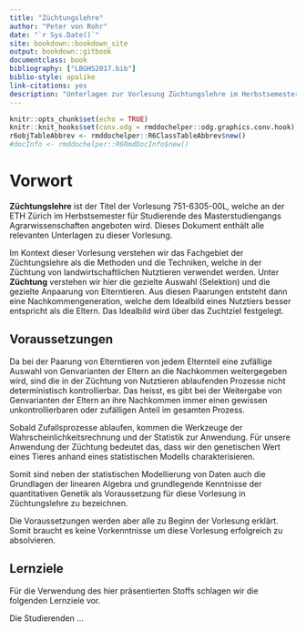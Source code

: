 ```yaml
---
title: "Züchtungslehre"
author: "Peter von Rohr"
date: "`r Sys.Date()`"
site: bookdown::bookdown_site
output: bookdown::gitbook
documentclass: book
bibliography: ["LBGHS2017.bib"]
biblio-style: apalike
link-citations: yes
description: "Unterlagen zur Vorlesung Züchtungslehre im Herbstsemester 2017 an der ETHZ."
---
```


```r
knitr::opts_chunk$set(echo = TRUE)
knitr::knit_hooks$set(conv.odg = rmddochelper::odg.graphics.conv.hook)
r6objTableAbbrev <- rmddochelper::R6ClassTableAbbrev$new()
#docInfo <- rmddochelper::R6RmdDocInfo$new()
```

# Vorwort {-}
__Züchtungslehre__ ist der Titel der Vorlesung 751-6305-00L, welche an der ETH Zürich im Herbstsemester für Studierende des Masterstudiengangs Agrarwissenschaften angeboten wird. Dieses Dokument enthält alle relevanten Unterlagen zu dieser Vorlesung. 

Im Kontext dieser Vorlesung verstehen wir das Fachgebiet der Züchtungslehre als die Methoden und die Techniken, welche in der Züchtung von landwirtschaftlichen Nutztieren verwendet werden. Unter __Züchtung__ verstehen wir hier die gezielte Auswahl (Selektion) und die gezielte Anpaarung von Elterntieren. Aus diesen Paarungen entsteht dann eine Nachkommengeneration, welche dem Idealbild eines Nutztiers besser entspricht als die Eltern. Das Idealbild wird über das Zuchtziel festgelegt.


## Voraussetzungen {-}
Da bei der Paarung von Elterntieren von jedem Elternteil eine zufällige Auswahl von Genvarianten der Eltern an die Nachkommen weitergegeben wird, sind die in der Züchtung von Nutztieren ablaufenden Prozesse nicht deterministisch kontrollierbar. Das heisst, es gibt bei der Weitergabe von Genvarianten der Eltern an ihre Nachkommen immer einen gewissen unkontrollierbaren oder zufälligen Anteil im gesamten Prozess. 

Sobald Zufallsprozesse ablaufen, kommen die Werkzeuge der Wahrscheinlichkeitsrechnung und der Statistik zur Anwendung. Für unsere Anwendung der Züchtung bedeutet das, dass wir den genetischen Wert eines Tieres anhand eines statistischen Modells charakterisieren. 

Somit sind neben der statistischen Modellierung von Daten auch die Grundlagen der linearen Algebra und grundlegende Kenntnisse der quantitativen Genetik als Voraussetzung für diese Vorlesung in Züchtungslehre zu bezeichnen. 

Die Voraussetzungen werden aber alle zu Beginn der Vorlesung erklärt. Somit braucht es keine Vorkenntnisse um diese Vorlesung erfolgreich zu absolvieren. 


## Lernziele {-}
Für die Verwendung des hier präsentierten Stoffs schlagen wir die folgenden Lernziele vor. 

Die Studierenden ...



